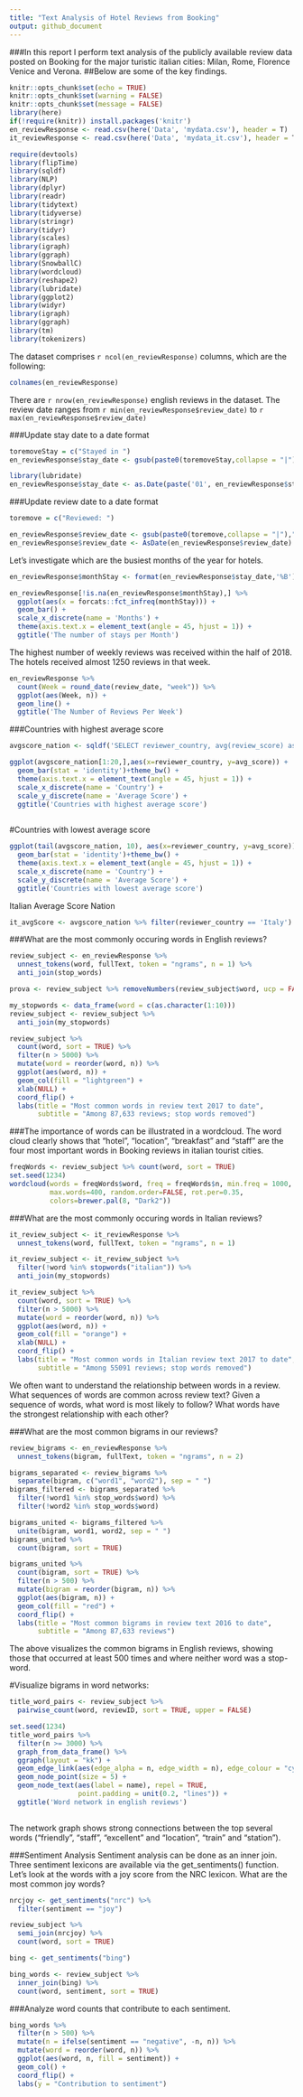 ```yaml
---
title: "Text Analysis of Hotel Reviews from Booking"
output: github_document
---
```

###In this report I perform text analysis of the publicly available review data posted on Booking for the major turistic italian cities: Milan, Rome, Florence Venice and Verona.
##Below are some of the key findings.
```r
knitr::opts_chunk$set(echo = TRUE)
knitr::opts_chunk$set(warning = FALSE)
knitr::opts_chunk$set(message = FALSE)
library(here)
if(!require(knitr)) install.packages('knitr')
en_reviewResponse <- read.csv(here('Data', 'mydata.csv'), header = T)
it_reviewResponse <- read.csv(here('Data', 'mydata_it.csv'), header = T)
```

```r
require(devtools)
library(flipTime)
library(sqldf)
library(NLP)
library(dplyr)
library(readr)
library(tidytext)
library(tidyverse)
library(stringr)
library(tidyr)
library(scales)
library(igraph)
library(ggraph)
library(SnowballC)
library(wordcloud)
library(reshape2)
library(lubridate)
library(ggplot2)
library(widyr)
library(igraph)
library(ggraph)
library(tm)
library(tokenizers)
```
The dataset comprises `r ncol(en_reviewResponse)` columns, which are the following:
```r
colnames(en_reviewResponse)
```

There are `r nrow(en_reviewResponse)` english reviews in the dataset. The review date ranges from `r min(en_reviewResponse$review_date)` to `r max(en_reviewResponse$review_date)`

###Update stay date to a date format
```r
toremoveStay = c("Stayed in ")
en_reviewResponse$stay_date <- gsub(paste0(toremoveStay,collapse = "|"),"", en_reviewResponse$stay_date)

library(lubridate)
en_reviewResponse$stay_date <- as.Date(paste('01', en_reviewResponse$stay_date), format='%d %b %Y')

```


###Update review date to a date format
```r
toremove = c("Reviewed: ")

en_reviewResponse$review_date <- gsub(paste0(toremove,collapse = "|"),"", en_reviewResponse$review_date)
en_reviewResponse$review_date <- AsDate(en_reviewResponse$review_date)

```

Let's investigate which are the busiest months of the year for hotels.
```r
en_reviewResponse$monthStay <- format(en_reviewResponse$stay_date,'%B')

en_reviewResponse[!is.na(en_reviewResponse$monthStay),] %>% 
  ggplot(aes(x = forcats::fct_infreq(monthStay))) +
  geom_bar() + 
  scale_x_discrete(name = 'Months') +
  theme(axis.text.x = element_text(angle = 45, hjust = 1)) +
  ggtitle('The number of stays per Month')
```

The highest number of weekly reviews was received within the half of 2018. The hotels received almost 1250 reviews in that week. 
```r
en_reviewResponse %>%
  count(Week = round_date(review_date, "week")) %>%
  ggplot(aes(Week, n)) +
  geom_line() + 
  ggtitle('The Number of Reviews Per Week')

```

###Countries with highest average score
```r
avgscore_nation <- sqldf('SELECT reviewer_country, avg(review_score) as avg_score from en_reviewResponse group by reviewer_country order by avg(review_score) desc')

ggplot(avgscore_nation[1:20,],aes(x=reviewer_country, y=avg_score)) + 
  geom_bar(stat = 'identity')+theme_bw() + 
  theme(axis.text.x = element_text(angle = 45, hjust = 1)) +
  scale_x_discrete(name = 'Country') +
  scale_y_discrete(name = 'Average Score') +
  ggtitle('Countries with highest average score')
  
```


#Countries with lowest average score
```r
ggplot(tail(avgscore_nation, 10), aes(x=reviewer_country, y=avg_score)) + 
  geom_bar(stat = 'identity')+theme_bw() +
  theme(axis.text.x = element_text(angle = 45, hjust = 1)) +
  scale_x_discrete(name = 'Country') +
  scale_y_discrete(name = 'Average Score') +
  ggtitle('Countries with lowest average score')
```

Italian Average Score Nation
```r
it_avgScore <- avgscore_nation %>% filter(reviewer_country == 'Italy')
```

###What are the most commonly occuring words in English reviews?

```r
review_subject <- en_reviewResponse %>%
  unnest_tokens(word, fullText, token = "ngrams", n = 1) %>% 
  anti_join(stop_words)

prova <- review_subject %>% removeNumbers(review_subject$word, ucp = FALSE)

my_stopwords <- data_frame(word = c(as.character(1:10)))
review_subject <- review_subject %>% 
  anti_join(my_stopwords)

review_subject %>%
  count(word, sort = TRUE) %>%
  filter(n > 5000) %>%
  mutate(word = reorder(word, n)) %>%
  ggplot(aes(word, n)) +
  geom_col(fill = "lightgreen") +
  xlab(NULL) +
  coord_flip() +
  labs(title = "Most common words in review text 2017 to date",
       subtitle = "Among 87,633 reviews; stop words removed")
```

###The importance of words can be illustrated in a wordcloud.
The word cloud clearly shows that “hotel”, "location", "breakfast" and "staff" are the four most important words in Booking reviews in italian tourist cities. 
```r
freqWords <- review_subject %>% count(word, sort = TRUE)
set.seed(1234)
wordcloud(words = freqWords$word, freq = freqWords$n, min.freq = 1000,
          max.words=400, random.order=FALSE, rot.per=0.35, 
          colors=brewer.pal(8, "Dark2"))
```

###What are the most commonly occuring words in Italian reviews?
```r
it_review_subject <- it_reviewResponse %>%
  unnest_tokens(word, fullText, token = "ngrams", n = 1)

it_review_subject <- it_review_subject %>% 
  filter(!word %in% stopwords("italian")) %>% 
  anti_join(my_stopwords)

it_review_subject %>%
  count(word, sort = TRUE) %>%
  filter(n > 5000) %>%
  mutate(word = reorder(word, n)) %>%
  ggplot(aes(word, n)) +
  geom_col(fill = "orange") +
  xlab(NULL) +
  coord_flip() +
  labs(title = "Most common words in Italian review text 2017 to date",
       subtitle = "Among 55091 reviews; stop words removed")
```


We often want to understand the relationship between words in a review. What sequences of words are common across review text? Given a sequence of words, what word is most likely to follow? What words have the strongest relationship with each other?

###What are the most common bigrams in our reviews?
```r
review_bigrams <- en_reviewResponse %>%
  unnest_tokens(bigram, fullText, token = "ngrams", n = 2)

bigrams_separated <- review_bigrams %>%
  separate(bigram, c("word1", "word2"), sep = " ")
bigrams_filtered <- bigrams_separated %>%
  filter(!word1 %in% stop_words$word) %>%
  filter(!word2 %in% stop_words$word)

bigrams_united <- bigrams_filtered %>%
  unite(bigram, word1, word2, sep = " ")
bigrams_united %>%
  count(bigram, sort = TRUE)

```

```r
bigrams_united %>%
  count(bigram, sort = TRUE) %>%
  filter(n > 500) %>%
  mutate(bigram = reorder(bigram, n)) %>%
  ggplot(aes(bigram, n)) +
  geom_col(fill = "red") +
  coord_flip() +
  labs(title = "Most common bigrams in review text 2016 to date",
       subtitle = "Among 87,633 reviews")
```

The above visualizes the common bigrams in English reviews, showing those that occurred at least 500 times and where neither word was a stop-word.

#Visualize bigrams in word networks:
```r
title_word_pairs <- review_subject %>% 
  pairwise_count(word, reviewID, sort = TRUE, upper = FALSE)

set.seed(1234)
title_word_pairs %>%
  filter(n >= 3000) %>%
  graph_from_data_frame() %>%
  ggraph(layout = "kk") +
  geom_edge_link(aes(edge_alpha = n, edge_width = n), edge_colour = "cyan4") +
  geom_node_point(size = 5) +
  geom_node_text(aes(label = name), repel = TRUE, 
                 point.padding = unit(0.2, "lines")) +
  ggtitle('Word network in english reviews')
  
```

The network graph shows strong connections between the top several words (“friendly”, “staff”, “excellent” and “location”, "train" and "station").

###Sentiment Analysis
Sentiment analysis can be done as an inner join. Three sentiment lexicons are available via the get_sentiments() function. Let’s look at the words with a joy score from the NRC lexicon. What are the most common joy words?

```r
nrcjoy <- get_sentiments("nrc") %>%
  filter(sentiment == "joy")

review_subject %>%
  semi_join(nrcjoy) %>%
  count(word, sort = TRUE)
```

```r
bing <- get_sentiments("bing")

bing_words <- review_subject %>%
  inner_join(bing) %>%
  count(word, sentiment, sort = TRUE)
```

###Analyze word counts that contribute to each sentiment.
```r
bing_words %>%
  filter(n > 500) %>%
  mutate(n = ifelse(sentiment == "negative", -n, n)) %>%
  mutate(word = reorder(word, n)) %>%
  ggplot(aes(word, n, fill = sentiment)) +
  geom_col() +
  coord_flip() +
  labs(y = "Contribution to sentiment")
```

